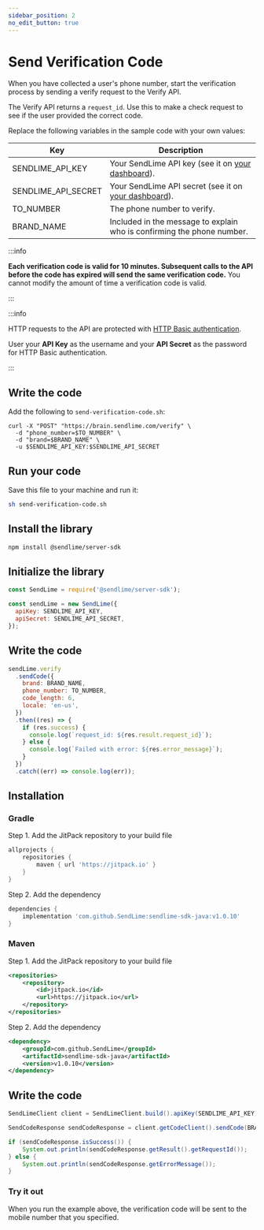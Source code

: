 ```yaml
---
sidebar_position: 2
no_edit_button: true
---
```



# Send Verification Code

When you have collected a user's phone number, start the verification process by sending a verify request to the Verify API.

The Verify API returns a `request_id`. Use this to make a check request to see if the user provided the correct code.

Replace the following variables in the sample code with your own values:

| Key                 | Description                                          |
|---------------------|------------------------------------------------------|
| SENDLIME_API_KEY    | Your SendLime API key (see it on [your dashboard](https://dashboard.sendlime.com)).    |
| SENDLIME_API_SECRET | Your SendLime API secret (see it on [your dashboard](https://dashboard.sendlime.com)). |
| TO_NUMBER | The phone number to verify.       |
| BRAND_NAME           | Included in the message to explain who is confirming the phone number.     |

:::info

**Each verification code is valid for 10 minutes. Subsequent calls to the API before the code has expired will send the same verification code.** You cannot modify the amount of time a verification code is valid.

:::

<Tabs groupId="programming-lang">
<TabItem value="curl" label="cURL" default>

:::info

HTTP requests to the API are protected with [HTTP Basic authentication](https://en.wikipedia.org/wiki/Basic_access_authentication).

User your **API Key** as the username and your **API Secret** as the password for HTTP Basic authentication.

:::

## Write the code

Add the following to `send-verification-code.sh`:

```shell
curl -X "POST" "https://brain.sendlime.com/verify" \
  -d "phone_number=$TO_NUMBER" \
  -d "brand=$BRAND_NAME" \
  -u $SENDLIME_API_KEY:$SENDLIME_API_SECRET
```

## Run your code

Save this file to your machine and run it:

```bash
sh send-verification-code.sh
```

</TabItem>
<TabItem value="node" label="Node.js">

## Install the library

```bash
npm install @sendlime/server-sdk
```

## Initialize the library

```js
const SendLime = require('@sendlime/server-sdk');

const sendLime = new SendLime({
  apiKey: SENDLIME_API_KEY,
  apiSecret: SENDLIME_API_SECRET,
});
```

## Write the code

```js
sendLime.verify
  .sendCode({
    brand: BRAND_NAME,
    phone_number: TO_NUMBER,
    code_length: 6,
    locale: 'en-us',
  })
  .then((res) => {
    if (res.success) {
      console.log(`request_id: ${res.result.request_id}`);
    } else {
      console.log(`Failed with error: ${res.error_message}`);
    }
  })
  .catch((err) => console.log(err));
```

</TabItem>
<TabItem value="java" label="Java">

## Installation

### Gradle

Step 1. Add the JitPack repository to your build file

```gradle
allprojects {
    repositories {
        maven { url 'https://jitpack.io' }
    }
}
```

Step 2. Add the dependency

```gradle
dependencies {
    implementation 'com.github.SendLime:sendlime-sdk-java:v1.0.10'
}
```

### Maven

Step 1. Add the JitPack repository to your build file

```xml
<repositories>
    <repository>
        <id>jitpack.io</id>
        <url>https://jitpack.io</url>
    </repository>
</repositories>
```

Step 2. Add the dependency

```xml
<dependency>
    <groupId>com.github.SendLime</groupId>
    <artifactId>sendlime-sdk-java</artifactId>
    <version>v1.0.10</version>
</dependency>
```

## Write the code

```java
SendLimeClient client = SendLimeClient.build().apiKey(SENDLIME_API_KEY).apiSecret(SENDLIME_API_SECRET).build();

SendCodeResponse sendCodeResponse = client.getCodeClient().sendCode(BRAND_NAME, TO_NUMBER, "en-us", 6);

if (sendCodeResponse.isSuccess()) {
    System.out.println(sendCodeResponse.getResult().getRequestId());
} else {
    System.out.println(sendCodeResponse.getErrorMessage());
}
```

</TabItem>
</Tabs>

### Try it out

When you run the example above, the verification code will be sent to the mobile number that you specified.
